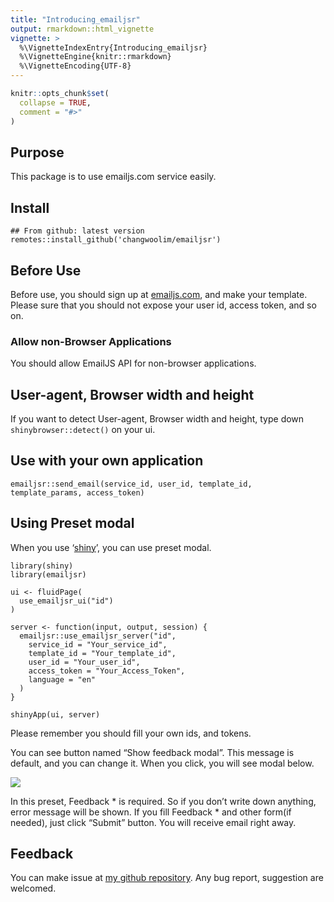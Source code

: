 ```yaml
---
title: "Introducing_emailjsr"
output: rmarkdown::html_vignette
vignette: >
  %\VignetteIndexEntry{Introducing_emailjsr}
  %\VignetteEngine{knitr::rmarkdown}
  %\VignetteEncoding{UTF-8}
---
```


```r
knitr::opts_chunk$set(
  collapse = TRUE,
  comment = "#>"
)
```

## Purpose

This package is to use emailjs.com service easily.

## Install

    ## From github: latest version
    remotes::install_github('changwoolim/emailjsr')

## Before Use

Before use, you should sign up at [emailjs.com](https://www.emailjs.com/), and make your template. Please sure that you should not expose your user id, access token, and so on.

### Allow non-Browser Applications

You should allow EmailJS API for non-browser applications.

## User-agent, Browser width and height

If you want to detect User-agent, Browser width and height, type down `shinybrowser::detect()` on your ui.

## Use with your own application

    emailjsr::send_email(service_id, user_id, template_id, template_params, access_token)

## Using Preset modal

When you use '[shiny](https://shiny.rstudio.com)', you can use preset modal.

    library(shiny)
    library(emailjsr)

    ui <- fluidPage(
      use_emailjsr_ui("id")
    )

    server <- function(input, output, session) {
      emailjsr::use_emailjsr_server("id",
        service_id = "Your_service_id",
        template_id = "Your_template_id",
        user_id = "Your_user_id",
        access_token = "Your_Access_Token",
        language = "en"
      )
    }

    shinyApp(ui, server)

Please remember you should fill your own ids, and tokens.

You can see button named "Show feedback modal". This message is default, and you can change it. When you click, you will see modal below.

![](../man/figures/modal_preset.png)

In this preset, Feedback \* is required. So if you don't write down anything, error message will be shown. If you fill Feedback \* and other form(if needed), just click "Submit" button. You will receive email right away.

## Feedback

You can make issue at [my github repository](https://github.com/ChangwooLim/emailjsr/issues). Any bug report, suggestion are welcomed.
